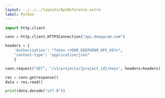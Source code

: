 ---
layout: ../../../layouts/ApiReference.astro
label: Python
---

```py
import http.client

conn = http.client.HTTPSConnection("api.deepgram.com")

headers = {
    'Authorization': "Token <YOUR_DEEPGRAM_API_KEY>",
    'content-type': "application/json"
    }

conn.request("GET", "/v1/projects/{project_id}/keys", headers=headers)

res = conn.getresponse()
data = res.read()

print(data.decode("utf-8"))
```
